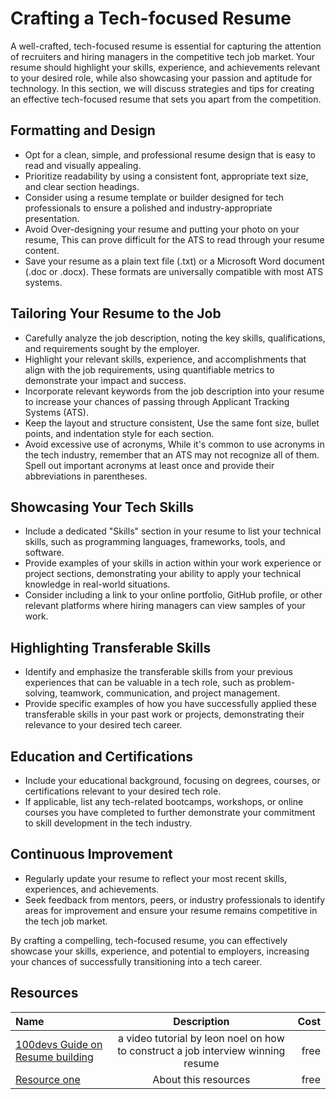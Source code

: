 # Crafting a Tech-focused Resume

A well-crafted, tech-focused resume is essential for capturing the attention of recruiters and hiring managers in the
competitive tech job market. Your resume should highlight your skills, experience, and achievements relevant to your
desired role, while also showcasing your passion and aptitude for technology. In this section, we will discuss strategies
and tips for creating an effective tech-focused resume that sets you apart from the competition.

## Formatting and Design

- Opt for a clean, simple, and professional resume design that is easy to read and visually appealing.
- Prioritize readability by using a consistent font, appropriate text size, and clear section headings.
- Consider using a resume template or builder designed for tech professionals to ensure a polished and
  industry-appropriate presentation.
- Avoid Over-designing your resume and putting your photo on your resume, This can prove difficult for the ATS
  to read through your resume content.
- Save your resume as a plain text file (.txt) or a Microsoft Word document (.doc or .docx). These formats are
  universally compatible with most ATS systems.

## Tailoring Your Resume to the Job

- Carefully analyze the job description, noting the key skills, qualifications, and requirements sought by the employer.
- Highlight your relevant skills, experience, and accomplishments that align with the job requirements, using quantifiable
  metrics to demonstrate your impact and success.
- Incorporate relevant keywords from the job description into your resume to increase your chances of passing through
  Applicant Tracking Systems (ATS).
- Keep the layout and structure consistent, Use the same font size, bullet points, and indentation style for each section.
- Avoid excessive use of acronyms, While it's common to use acronyms in the tech industry, remember that an ATS may not
  recognize all of them. Spell out important acronyms at least once and provide their abbreviations in parentheses.

## Showcasing Your Tech Skills

- Include a dedicated "Skills" section in your resume to list your technical skills, such as programming languages,
  frameworks, tools, and software.
- Provide examples of your skills in action within your work experience or project sections, demonstrating your ability
  to apply your technical knowledge in real-world situations.
- Consider including a link to your online portfolio, GitHub profile, or other relevant platforms where hiring managers
  can view samples of your work.

## Highlighting Transferable Skills

- Identify and emphasize the transferable skills from your previous experiences that can be valuable in a tech role, such
  as problem-solving, teamwork, communication, and project management.
- Provide specific examples of how you have successfully applied these transferable skills in your past work or projects,
  demonstrating their relevance to your desired tech career.

## Education and Certifications

- Include your educational background, focusing on degrees, courses, or certifications relevant to your desired tech role.
- If applicable, list any tech-related bootcamps, workshops, or online courses you have completed to further demonstrate
  your commitment to skill development in the tech industry.

## Continuous Improvement

- Regularly update your resume to reflect your most recent skills, experiences, and achievements.
- Seek feedback from mentors, peers, or industry professionals to identify areas for improvement and ensure your resume
  remains competitive in the tech job market.

By crafting a compelling, tech-focused resume, you can effectively showcase your skills, experience, and potential to
employers, increasing your chances of successfully transitioning into a tech career.

## Resources

| Name   | Description | Cost |
| :----- | :----: | ----: |
| [100devs Guide on Resume building](https://www.youtube.com/watch?v=ZlB4BockYNQ&t=50s)    |  a video tutorial by leon noel on how to construct a job interview winning resume  |   free |
| [Resource one](https://example.com/)    |  About this resources   |   free |